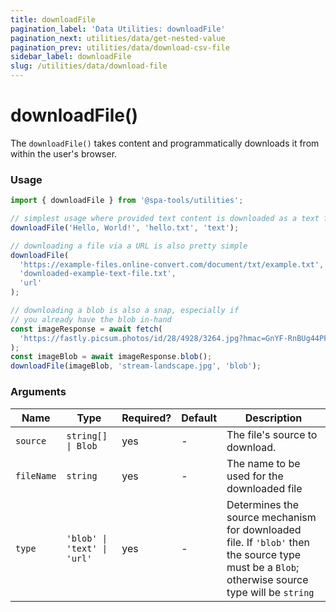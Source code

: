 ```yaml
---
title: downloadFile
pagination_label: 'Data Utilities: downloadFile'
pagination_next: utilities/data/get-nested-value
pagination_prev: utilities/data/download-csv-file
sidebar_label: downloadFile
slug: /utilities/data/download-file
---
```



<PackageCaption packageName='@spa-tools/utilities' />

# downloadFile()

The `downloadFile()` takes content and programmatically downloads it from within
the user's browser.

### Usage

```ts
import { downloadFile } from '@spa-tools/utilities';

// simplest usage where provided text content is downloaded as a text file
downloadFile('Hello, World!', 'hello.txt', 'text');

// downloading a file via a URL is also pretty simple
downloadFile(
  'https://example-files.online-convert.com/document/txt/example.txt',
  'downloaded-example-text-file.txt',
  'url'
);

// downloading a blob is also a snap, especially if
// you already have the blob in-hand
const imageResponse = await fetch(
  'https://fastly.picsum.photos/id/28/4928/3264.jpg?hmac=GnYF-RnBUg44PFfU5pcw_Qs0ReOyStdnZ8MtQWJqTfA'
);
const imageBlob = await imageResponse.blob();
downloadFile(imageBlob, 'stream-landscape.jpg', 'blob');
```

### Arguments

| Name       | Type                        | Required? | Default | Description                                                                                                                                    |
| ---------- | --------------------------- | --------- | ------- | ---------------------------------------------------------------------------------------------------------------------------------------------- |
| `source`   | `string[] \| Blob`          | yes       | -       | The file's source to download.                                                                                                                 |
| `fileName` | `string`                    | yes       | -       | The name to be used for the downloaded file                                                                                                    |
| `type`     | `'blob' \| 'text' \| 'url'` | yes       | -       | Determines the source mechanism for downloaded file. If `'blob'` then the source type must be a `Blob`; otherwise source type will be `string` |
